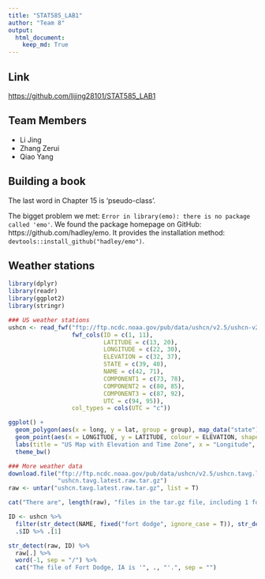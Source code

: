 ```yaml
---
title: "STAT585_LAB1"
author: "Team 8"
output:
  html_document:
    keep_md: True
---
```


## Link
[https://github.com/lijing28101/STAT585_LAB1](https://github.com/lijing28101/STAT585_LAB1)

## Team Members
- Li Jing
- Zhang Zerui
- Qiao Yang

## Building a book
The last word in Chapter 15 is 'pseudo-class'.

The bigget problem we met: `Error in library(emo): there is no package called 'emo'`. We found the package homepage on GitHub: https://github.com/hadley/emo. It provides the installation method: `devtools::install_github("hadley/emo")`.

## Weather stations
```r
library(dplyr)
library(readr)
library(ggplot2)
library(stringr)

### US weather stations
ushcn <- read_fwf("ftp://ftp.ncdc.noaa.gov/pub/data/ushcn/v2.5/ushcn-v2.5-stations.txt",
                  fwf_cols(ID = c(1, 11),
                           LATITUDE = c(13, 20),
                           LONGITUDE = c(22, 30),
                           ELEVATION = c(32, 37),
                           STATE = c(39, 40),
                           NAME = c(42, 71),
                           COMPONENT1 = c(73, 78),
                           COMPONENT2 = c(80, 85),
                           COMPONENT3 = c(87, 92),
                           UTC = c(94, 95)),
                  col_types = cols(UTC = "c"))

ggplot() +
  geom_polygon(aes(x = long, y = lat, group = group), map_data("state"), colour = "black", fill = "white" ) +
  geom_point(aes(x = LONGITUDE, y = LATITUDE, colour = ELEVATION, shape = UTC), ushcn) +
  labs(title = "US Map with Elevation and Time Zone", x = "Longitude", y = "Latitude", color = "Elevation") +
  theme_bw()

### More weather data
download.file("ftp://ftp.ncdc.noaa.gov/pub/data/ushcn/v2.5/ushcn.tavg.latest.raw.tar.gz",
              "ushcn.tavg.latest.raw.tar.gz")
raw <- untar("ushcn.tavg.latest.raw.tar.gz", list = T)

cat("There are", length(raw), "files in the tar.gz file, including 1 folder and", length(raw) - 1, "files in this folder.")

ID <- ushcn %>%
  filter(str_detect(NAME, fixed("fort dodge", ignore_case = T)), str_detect(STATE, "IA")) %>%
  .$ID %>% .[1]

str_detect(raw, ID) %>%
  raw[.] %>%
  word(-1, sep = "/") %>%
  cat("The file of Fort Dodge, IA is '", ., "'.", sep = "")
```
